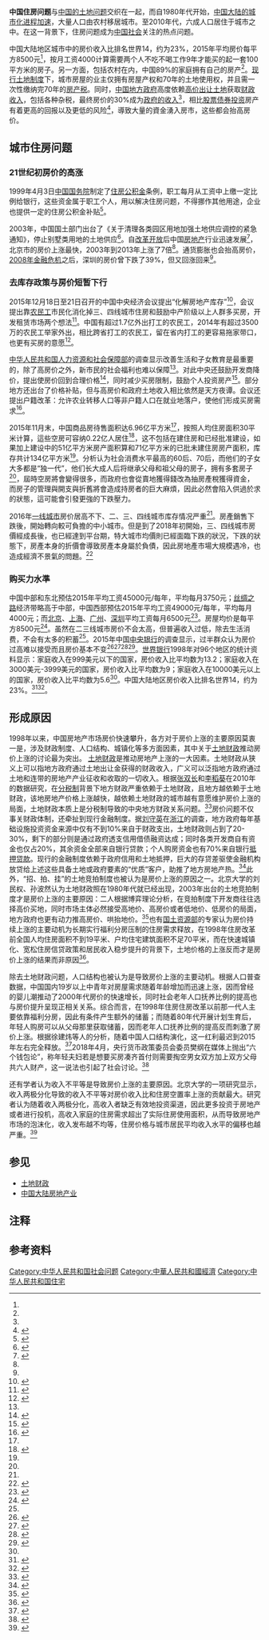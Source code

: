 {{TA
|1=zh-hans:平方米;zh-hant:平方米;zh-tw:平方公尺
}}
{{中華人民共和國社會生活}}
'''中国住房问题'''与[[中国土地问题|中国的土地问题]]交织在一起，而自1980年代开始，[[中华人民共和国城市化|中国大陆的城市化进程加速]]，大量人口由农村移居城市。至2010年代，六成人口居住于城市之中。在这一背景下，住房问题成为[[中华人民共和国社会|中国社会]]关注的热点问题。

中国大陆地区城市中的房价收入比排名世界14，约为23%，2015年平均房价每平方8500元<ref name=":2"/>，按月工资4000计算需要两个人不吃不喝工作9年才能买的起一套100平方米的房子。另一方面，包括农村在内，中国89%的家庭拥有自己的房产<ref name=":2" />。[[中华人民共和国土地制度|现行土地制度]]下，城市房屋的业主仅拥有房屋产权和70年的土地使用权，并且需一次性缴纳完70年的[[房产税|房产税]]。同时，[[中华人民共和国地方政府|中国地方政府]]高度依赖[[土地出让净收益|高价出让土地]]获取[[财政收入|财政收入]]，包括各种杂税，最终房价的30%成为[[土地财政|政府的收入]]<ref name=":1" />，相比[[股票|股票]][[债券|债券]][[投资|投资]]房产有着更高的回报以及更低的风险<ref name=":3">{{Cite web|url = http://finance.qq.com/a/20151109/007391.htm|title = 重磅研究揭示中国房价之谜|accessdate = |author = 华尔街见闻|date = 2015-11-09|publisher = 腾讯网|archive-date = 2020-11-17|archive-url = https://web.archive.org/web/20201117111817/https://finance.qq.com/a/20151109/007391.htm|dead-url = no}}</ref>，導致大量的資金湧入房市，这些都会抬高房价。

== 城市住房问题 ==
=== 21世纪初房价的高涨 ===
1999年4月3日[[中华人民共和国国务院|中国国务院]]制定了[[住房公积金|住房公积金]]条例，职工每月从工资中上缴一定比例给银行，这些资金属于职工个人，用以解决住房问题，不得挪作其他用途，企业也提供一定的住房公积金补贴<ref>{{Cite web|url = http://news.xinhuanet.com/zhengfu/2002-03/28/content_335352.htm|title = 《住房公积金管理条例》|accessdate = |author = |date = 2002-03-28|publisher = 新华网|archive-date = 2016-12-05|archive-url = https://web.archive.org/web/20161205235654/http://news.xinhuanet.com/zhengfu/2002-03/28/content_335352.htm|dead-url = no}}</ref>。

2003年，中国国土部门出台了《关于清理各类园区用地加强土地供应调控的紧急通知》，停止别墅类用地的土地供应<ref>{{Cite web|url = http://view.news.qq.com/original/intouchtoday/n3388.html|title = 违规别墅越来越多，非禁不可？|accessdate = |author = 刘文昭|date = 2015-12-29|publisher = 腾讯评论|archive-date = 2020-11-08|archive-url = https://web.archive.org/web/20201108075621/https://view.news.qq.com/original/intouchtoday/n3388.html|dead-url = no}}</ref>。自[[改革开放|改革开放]]后中国[[房地产|房地产]]行业迅速发展<ref>{{Cite web|url = http://news.xinhuanet.com/house/2011-10/27/c_122202614.htm|title = 温家宝：房地产调控成果仍需巩固|accessdate = |author = 中华工商时报|date = 2011年10月27日|publisher = 新华网|archive-date = 2011年11月1日|archive-url = https://web.archive.org/web/20111101181619/http://news.xinhuanet.com/house/2011-10/27/c_122202614.htm|dead-url = no}}</ref>，北京市的房价上涨最快，2003年到2013年上涨了7倍<ref name=":3" />。通货膨胀也会抬高房价，[[2007年–2008年环球金融危机|2008年金融危机]]之后，深圳的房价曾下跌了39%，但又回涨回来<ref name=":3" />。

=== 去库存政策与房价短暂下行 ===
2015年12月18日至21日召开的中国中央经济会议提出“化解房地产库存”<ref name=":0">{{Cite web|url = http://news.xinhuanet.com/fortune/2015-12/25/c_128567288.htm|title = 楼市打响去库存歼灭战 区域差异需定向发力|accessdate = |author = |date = 2015年12月25日|publisher = 新华网|archive-date = 2016年1月5日|archive-url = https://web.archive.org/web/20160105023604/http://news.xinhuanet.com/fortune/2015-12/25/c_128567288.htm|dead-url = no}}</ref>，会议提出靠[[农民工|农民工]]市民化消化掉三、四线城市住房和鼓励中产阶级以上人群多买房，开发租赁市场两个想法<ref name=":4">{{Cite web|url = http://view.news.qq.com/original/intouchtoday/n3383.html|title = 清库存，明年楼市会怎样|accessdate = |author = 张德笔|date = 2015-12-23|publisher = 腾讯评论|archive-date = 2020-11-15|archive-url = https://web.archive.org/web/20201115031234/https://view.news.qq.com/original/intouchtoday/n3383.html|dead-url = no}}</ref>。中国有超过1.7亿外出打工的农民工，2014年有超过3500万的农民工举家外出，相比跨省打工的农民工，留在省内打工的更容易拖家带口，也更有买房的意愿<ref name=":5">{{Cite web|url = http://view.news.qq.com/original/intouchtoday/n3382.html|title = 农民工怎样才能买得起房|accessdate = |author = 王杨|date = 2015-12-23|publisher = 腾讯评论|archive-date = 2020-11-17|archive-url = https://web.archive.org/web/20201117063206/https://view.news.qq.com/original/intouchtoday/n3382.html|dead-url = no}}</ref>。

[[中华人民共和国人力资源和社会保障部|中华人民共和国人力资源和社会保障部]]的调查显示改善生活和子女教育是最重要的，除了高房价之外，新市民的社会福利也难以保障<ref name=":5" />。对此中央还鼓励开发商降价，提出使房价回到合理价格<ref>{{Cite web|url = http://news.xinhuanet.com/comments/2015-12/23/c_1117549511.htm|title = 如何才能鼓励开发商降房价|accessdate = |author = 中国青年报|date = 2015年12月23日|publisher = 新华网|archive-date = 2016年1月5日|archive-url = https://web.archive.org/web/20160105023633/http://news.xinhuanet.com/comments/2015-12/23/c_1117549511.htm|dead-url = no}}</ref>，同时减少买房限制，鼓励个人投资房产<ref>{{Cite web|url = http://news.xinhuanet.com/house/nj/2015-12-23/c_1117548567.htm|title = 中央经济工作会议：买房限制减少 房价可能发生变化|accessdate = |author = 南京日报|date = 2015年12月23日|publisher = 新华网|archive-date = 2016-01-05|archive-url = https://web.archive.org/web/20160105023606/http://news.xinhuanet.com/house/nj/2015-12-23/c_1117548567.htm|dead-url = no}}</ref>。部分地方还出台了价格补贴，但与高房价和政府土地收入相比依然是天方夜谭。会议还提出户籍改革：允许农业转移人口等非户籍人口在就业地落户，使他们形成买房需求<ref>{{Cite web|url = http://news.xinhuanet.com/fortune/2015-12/22/c_128554712.htm|title = 中央明确“去库存”三大路径 户籍改革降房价一个都不能少|accessdate = |author = 北京商报|date = 2015年12月22日|publisher = 新华网|archive-date = 2016年1月5日|archive-url = https://web.archive.org/web/20160105023544/http://news.xinhuanet.com/fortune/2015-12/22/c_128554712.htm|dead-url = no}}</ref>。

2015年11月末，中国商品房待售面积达6.96亿平方米<ref name=":0" />，按照人均住房面积30平米计算，這些空房可容纳0.22亿人居住<ref>{{Cite web|url =http://finance.qq.com/original/caijingzhiku/cnloushi.html|title =中国楼市的走向|accessdate =|author =陈思进|date =腾讯财经|publisher =|deadurl =yes|archiveurl =https://web.archive.org/web/20160121134534/http://finance.qq.com/original/caijingzhiku/cnloushi.html|archivedate =2016-01-21}}</ref>，这不包括在建住房和已经批准建设，如果加上建设中的51亿平方米房产面积算和71亿平方米的已批未建住房房产面积，库存共计134亿平方米<ref name=":4" />。分析认为社会消费水平最高的60后、70后，而他们的子女大多都是“独一代”，他们长大成人后将继承父母和祖父母的房子，拥有多套房子<ref name=":2" />，屆時空房將會變得很多，而政府也會從賣地獲得錢改為抽房產稅獲得資金，而房子的管理與開支與折舊將會造成持房者的巨大麻煩，因此必然會陷入供過於求的狀態，這可能會引發更強的下跌壓力。

2016年[[一线城市|一线城市]]房价居高不下、二、三、四线城市库存情况严重<ref name=":1" />。房產銷售下跌後，開始轉向較可負擔的中小城市。但是到了2018年初開始，三、四线城市房價經成長後，也已經達到平台期，特大城市均價則已經面臨下跌的狀況，下跌的狀態下，房產本身的折價會導致房產本身屬於負債，因此房地產市場大規模遇冷，也造成經濟不景氣的問題。<ref>{{Cite web |url=https://www.sohu.com/a/271479078_100008055?_f=index_betapagehotnews_4&spm=smpc.content.tw.4.15464988879959JHz6Xc#comment_area |title=存档副本 |accessdate=2019-01-03 |archive-date=2019-05-02 |archive-url=https://web.archive.org/web/20190502094747/https://www.sohu.com/a/271479078_100008055?_f=index_betapagehotnews_4&spm=smpc.content.tw.4.15464988879959JHz6Xc#comment_area |dead-url=no }}</ref>

=== 购买力水準 ===
中国中部和东北预估2015年平均工资45000元/每年，平均每月3750元；[[丝绸之路|丝绸之路]]经济带略高于中部，中国西部预估2015年平均工资49000元/每年，平均每月4000元；而[[北京|北京]]、[[上海市|上海]]、[[广州市|广州]]、[[深圳市|深圳]]平均工资每月6500元<ref>{{Cite web|url = http://wenzhou.house.qq.com/a/20151116/034533.htm|title = 令人悲伤的中国房价地图|accessdate = |author = |date = 2015-11-17|publisher = 腾讯网|archive-date = 2019-05-03|archive-url = https://web.archive.org/web/20190503190946/https://wenzhou.house.qq.com/a/20151116/034533.htm|dead-url = no}}</ref>。房屋均价是每平方8500元<ref name=":2">{{Cite web|url =http://finance.qq.com/a/20151224/029669.htm|title =中国房价或二十年后最便宜|accessdate =|author =商业见地网|date =2015-12-24|publisher =腾讯网|deadurl =yes|archiveurl =https://web.archive.org/web/20160107105551/http://finance.qq.com/a/20151224/029669.htm|archivedate =2016-01-07}}</ref>。虽然在二三线城市房价不会太高，但普遍收入过低，除去生活消费，不会有太多的积蓄<ref name=":1" />。2015年中国[[中央银行|中央银行]]的调查显示，过半群众认为房价过高难以接受而且房价基本不变<ref>{{Cite web|url = http://epaper.bjnews.com.cn/html/2015-12/25/content_615455.htm?div=-1|title = 央行调查报告：52%居民认为房价高|accessdate = |author = |date = 2015年12月25日|publisher = 新京报|archive-date = 2020年11月4日|archive-url = https://web.archive.org/web/20201104175402/http://epaper.bjnews.com.cn/html/2015-12/25/content_615455.htm?div=-1|dead-url = no}}</ref><ref>{{Cite web|url = http://house.qq.com/a/20151225/009151.htm|title = 调查：过半居民认为下季度房价“基本不变”|accessdate = |author = 中国新闻网|date = 2015-12-25|publisher = 腾讯网|archive-date = 2020-11-18|archive-url = https://web.archive.org/web/20201118094651/https://house.qq.com/a/20151225/009151.htm|dead-url = no}}</ref><ref>{{Cite web|url = http://epaper.bjnews.com.cn/html/2015-03/21/content_567535.htm?div=-1|title = 房价下跌 居民买房热情反降|accessdate = |author = |date = 2015年3月21日|publisher = 新京报|archive-date = 2020年11月4日|archive-url = https://web.archive.org/web/20201104160646/http://epaper.bjnews.com.cn/html/2015-03/21/content_567535.htm?div=-1|dead-url = no}}</ref><ref>{{Cite web|url = http://www.chinanews.com/cj/2015/12-24/7686696.shtml|title = 第4季度城镇储户调查：52%居民称房价高 难接受|accessdate = |author = |date = 2015年12月24日|publisher = 中国新闻网|archive-date = 2020年11月4日|archive-url = https://web.archive.org/web/20201104171411/http://www.chinanews.com/cj/2015/12-24/7686696.shtml|dead-url = no}}</ref>。[[世界银行|世界银行]]1998年对96个地区的统计资料显示：家庭收入在999美元以下的国家，房价收入比平均数为13.2；家庭收入在3000美元-3999美元的国家，房价收入比平均数为9；家庭收入在10000美元以上的国家，房价收入比平均数为5.6<ref name=":1" />。中国大陆地区房价收入比排名世界14，约为23%。<ref name=":1">{{Cite web|url =http://finance.qq.com/cross/20151224/qD66ZO58.html|title =房价降多少百姓才能买得起房|accessdate =|author =|date =2015-12-24|publisher =腾讯财经|deadurl =yes|archiveurl =https://web.archive.org/web/20160107042625/http://finance.qq.com/cross/20151224/qD66ZO58.html|archivedate =2016-01-07}}</ref><ref>{{Cite web|url =http://finance.qq.com/cross/20151008/264z8SJr.html|title =一组数字告诉你中国房价的世界排名|accessdate =|author =|date =2015-10-08|publisher =腾讯财经|deadurl =yes|archiveurl =https://web.archive.org/web/20160107105555/http://finance.qq.com/cross/20151008/264z8SJr.html|archivedate =2016-01-07}}</ref>。

== 形成原因 ==
{{See also|土地财政}}{{Side box|metadata=No<!--This makes the box display on the mobile site-->|above='''地方政府公共预算与土地出让金对比'''|abovestyle=text-align:center|text={{Graph:Chart
 | width=300| height=150
 | xAxisTitle=年份
 | yAxisTitle=亿元（人民币）
 | legend=图例
 | type=stackedrect
 | x=
1998,
2000,
2005,
2006,
2007,
2008,
2009,
2010,
2011,
2012,
 | y2=
4983.95,
6406.06,
15100.76,
18303.58,
23572.62,
28649.79,
32602.59,
40613.04,
52547.11,
61078.29,
 | y3=
507.70,
595.58,
5883.82,
8077.64,
12216.72,
10259.80,
17179.53,
27464.48,
32126.08,
28042.28,
 | y1=
3614.23,
4984.05,
15909.25,
19422.92,
25288.84,
31203.19,
36241.81,
48259.40,
61796.89,
71803.79,
 | y2Title=地方公共财政收入
 | y3Title=土地出让金
 | y1Title=房地产开发企业完成投资
 | colors=SkyBlue, Aqua, DeepSkyBlue
}}|below=来源：{{notetag|土地出让金及地方公共财政支出数据来自于1999-2013年《中国国土资源统计年鉴》，房地产开发企业完成投资数据来自国家统计局《2020中国统计年鉴》<ref name="2020tj"/>，部分数据没有刊登或与住建部数据有出入。}}}}1998年以来，中国房地产市场房价快速攀升，各方对于房价上涨的主要原因莫衷一是，涉及财政制度、人口结构、城镇化等多方面因素，其中关于[[土地财政|土地财政]]推动房价上涨的讨论最为突出。 [[土地财政|土地财政]]是推动房地产上涨的一大因素。土地财政从狭义上可以指地方政府通过土地出让金获得的财政收入，广义可以泛指地方政府通过土地和连带的房地产产业征收和收取的一切收入。根据[[张双长|张双长]]和[[李稻葵|李稻葵]]在2010年的数据研究，在[[分税制|分税制]]背景下地方财政严重依赖于土地财政，且地方越依赖于土地财政，该地房地产价格上涨越快，越依赖土地财政的城市越有意愿维护房价上涨的局面，土地财政本质上是分税制导致的中央地方财政关系问题。<ref>{{Cite journal|title=“二次房改”的财政基础分析——基于土地财政与房地产价格关系的视角|author=张双长,李稻葵|url=https://www.ixueshu.com/document/a3542a949f6f1402318947a18e7f9386.html|journal=财政研究|issue=7|year=2010|page=5-11|access-date=2021-07-04|archive-date=2021-07-26|archive-url=https://web.archive.org/web/20210726024926/https://www.ixueshu.com/document/a3542a949f6f1402318947a18e7f9386.html}}</ref>房价问题不仅事关财政体制，还牵扯到现行金融制度。据[[刘守英|刘守英]]在[[浙江省|浙江]]的调查，地方政府每年基础设施投资资金来源中仅有不到10%来自于财政支出，土地财政则占到了20-30%，剩下的部分则是通过政府透支信用借债融资达成；同时各类开发商自有资金也仅占20%，其余资金全部来自银行贷款；个人购房资金也有70%来自银行[[抵押贷款|抵押贷款]]。现行的金融制度依赖于政府信用和土地抵押，巨大的存贷差驱使金融机构放贷给上述这些具备土地或政府要素的“优质”客户，助推了地方房地产热。<ref>{{Cite journal|title=客观看待房价上涨问题|author=杨慎|url=https://www.ixueshu.com/document/ee3f5d1acb12b91aef7795863b8c30ea318947a18e7f9386.html|journal=中国房产信息|issue=2|year=2003|access-date=2021-07-04|archive-date=2021-07-26|archive-url=https://web.archive.org/web/20210726024928/https://www.ixueshu.com/document/ee3f5d1acb12b91aef7795863b8c30ea318947a18e7f9386.html}}</ref>此外，“招、拍、挂”{{Notetag|招标、拍卖、挂牌均为中华人民共和国土地使用权出让方式之一，另外一种是协议方式出让，根据国土资源部《[[s:招标拍卖挂牌出让国有建设用地使用权规定|招标拍卖挂牌出让国有建设用地使用权规定]]》前三种方法出让土地政府仅负责划定招标底价而由开发商竞拍土地。}}的土地竞拍制度也被认为是房价上涨的原因之一。北京大学的刘民权、孙波然认为土地财政照在1980年代就已经出现，2003年出台的土地竞拍制度才是房价上涨的主要原因：二人根据博弈理论分析，在竞拍制度下开发商往往选择高价买地，同时市场主体必然接受高地价、高房价或者低地价、低房价的局面，地方政府也更有动力推高房价、哄抬地价。<ref>{{Cite journal|title=商业地价形成机制、房地产泡沫及其治理|author=刘民权,孙波|url=https://d.wanfangdata.com.cn/periodical/jryj200910003|journal=金融研究|issue=10|year=2009|page=22-37|access-date=2021-07-04|archive-date=2021-07-26|archive-url=https://web.archive.org/web/20210726024904/https://d.wanfangdata.com.cn/periodical/jryj200910003}}</ref>也有[[中华人民共和国国土资源部|国土资源部]]的专家认为房价持续上涨的主要动机为长期实行福利分房压制的住房需求释放，在1998年住房改革前全国人均住房面积不到19平米、户均住宅建筑面积不足70平米，而在快速城镇化、宽松住房信贷政策和居民收入稳步提升的背景下，土地价格的上涨反而才是房价上涨的结果而非原因<ref>{{Cite journal|title=地价上涨是房价上涨的结果而非原因|author=岳晓武,王小映|url=https://www.ixueshu.com/document/fe5239d1199ee600.html|journal=中国土地|issue=11|year=2006|page=15-20|access-date=2021-07-04|archive-date=2021-07-26|archive-url=https://web.archive.org/web/20210726024936/https://www.ixueshu.com/document/fe5239d1199ee600.html}}</ref>。

除去土地财政问题，人口结构也被认为是导致房价上涨的主要动机。根据人口普查数据，中国国内19岁以上中青年对房屋需求随着年龄增加而迅速上涨，因而曾经的婴儿潮推动了2000年代房价的快速增长，同时社会老年人口抚养比例的提高也与房价提升呈现正相关关系。综合而言，在1998年住房住房改革以前那一代人主要依靠福利分房，因此有条件产生额外的储蓄；而随着80年代开展计划生育后，年轻人购房可以从父母那里获取储蓄，因而老年人口抚养比例的提高反而刺激了房价上涨。根据徐建炜等人的分析，随着中国人口结构演化，这一红利最迟到2015年左右完全释放。<ref>{{Cite journal|title=房价上涨背后的人口结构因素:国际经验与中国证据|author=徐建炜,徐奇渊,何帆|url=http://www.cqvip.com/QK/92713X/201201/40506506.html|journal=世界经济|issue=1|year=2012|page=24-42}}</ref>2018年4月，央行货币政策委员会委员樊纲在媒体上抛出“六个钱包论”，称年轻夫妇若是想要买房凑齐首付则需要掏空男女双方加上双方父母共六人财产，这一说法也引起了社会讨论。<ref>{{Cite news|url=http://views.ce.cn/view/ent/201804/26/t20180426_28955245.shtml|title=“六个钱包”买房，几个钱包养老？|author=武晓娟|work=经济日报|date=2018-04-26|accessdate=2021-07-04|archive-date=2021-07-26|archive-url=https://web.archive.org/web/20210726030209/http://views.ce.cn/view/ent/201804/26/t20180426_28955245.shtml}}</ref>

还有学者认为收入不平等是导致房价上涨的主要原因。北京大学的一项研究显示，收入两极分化导致的收入不平等对房价收入比和住房空置率上涨的贡献最大。研究者认为随着收入两极分化，高收入者缺乏有效地投资渠道，因此更多投资于房地产或者进行投机，高收入家庭的住房需求超出了实际住房使用面积，从而导致房地产市场的泡沫化，收入发布越不均等，住房价格与城市居民平均收入水平的偏移也越严重。<ref name=":22">{{Cite journal|title=“鬼城”下的蜗居：收入不平等与房地产泡沫|author=张川川,贾珅,杨汝岱|url=https://www.ixueshu.com/document/833aeeba13e47b2c318947a18e7f9386.html|journal=世界经济|issue=2|year=2016|page=120-141|access-date=2021-07-04|archive-date=2021-07-08|archive-url=https://web.archive.org/web/20210708105636/https://www.ixueshu.com/document/833aeeba13e47b2c318947a18e7f9386.html}}</ref>

== 参见 ==
* [[土地财政|土地财政]]
* [[中国大陆房地产业|中国大陆房地产业]]

== 注释 ==
{{Reflist|group=註}}

== 参考资料 ==
{{Reflist|30em}}

[[Category:中华人民共和国社会问题|Category:中华人民共和国社会问题]]
[[Category:中華人民共和國經濟|Category:中華人民共和國經濟]]
[[Category:中华人民共和国住宅|Category:中华人民共和国住宅]]